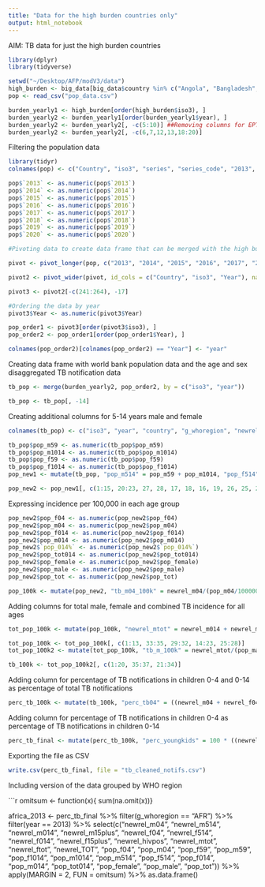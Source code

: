 ```yaml
---
title: "Data for the high burden countries only"
output: html_notebook
---
```


AIM: TB data for just the high burden countries

```r
library(dplyr)
library(tidyverse)

setwd("~/Desktop/AFP/modV3/data")
high_burden <- big_data[big_data$country %in% c("Angola", "Bangladesh", "Brazil", "China", "Democratic People's Republic of Korea", "Democratic Republic of the Congo", "Ethiopia", "India", "Indonesia", "Kenya", "Mozambique", "Myanmar", "Nigeria", "Pakistan", "Philippines", "Russian Federation", "South Africa", "Thailand", "United Republic of Tanzania", "Viet Nam", "Cambodia", "Central African Republic", "Congo", "Lesotho", "Liberia", "Namibia", "Papua New Guinea", "Sierra Leone", "Zambia", "Zimbabwe"), ]
pop <- read_csv("pop_data.csv")

burden_yearly1 <- high_burden[order(high_burden$iso3), ] 
burden_yearly2 <- burden_yearly1[order(burden_yearly1$year), ]
burden_yearly2 <- burden_yearly2[, -c(5:10)] ##Removing columns for EPTB as no data available 
burden_yearly2 <- burden_yearly2[, -c(6,7,12,13,18:20)]
```

Filtering the population data 

```r
library(tidyr)
colnames(pop) <- c("Country", "iso3", "series", "series_code", "2013", "2014", "2015", "2016", "2017", "2018", "2019", "2020")

pop$`2013` <- as.numeric(pop$`2013`)
pop$`2014` <- as.numeric(pop$`2014`)
pop$`2015` <- as.numeric(pop$`2015`)
pop$`2016` <- as.numeric(pop$`2016`)
pop$`2017` <- as.numeric(pop$`2017`)
pop$`2018` <- as.numeric(pop$`2018`)
pop$`2019` <- as.numeric(pop$`2019`)
pop$`2020` <- as.numeric(pop$`2020`)

#Pivoting data to create data frame that can be merged with the high burden data frame 

pivot <- pivot_longer(pop, c("2013", "2014", "2015", "2016", "2017", "2018", "2019", "2020"), names_to = "Year")

pivot2 <- pivot_wider(pivot, id_cols = c("Country", "iso3", "Year"), names_from = "series", values_from = "value")

pivot3 <- pivot2[-c(241:264), -17]

#Ordering the data by year 
pivot3$Year <- as.numeric(pivot3$Year)

pop_order1 <- pivot3[order(pivot3$iso3), ]
pop_order2 <- pop_order1[order(pop_order1$Year), ]

colnames(pop_order2)[colnames(pop_order2) == "Year"] <- "year"
```

Creating data frame with world bank population data and the age and sex disaggregated TB notification data 

```r
tb_pop <- merge(burden_yearly2, pop_order2, by = c("iso3", "year"))

tb_pop <- tb_pop[, -14]
```

Creating additional columns for 5-14 years male and female 

```r
colnames(tb_pop) <- c("iso3", "year", "country", "g_whoregion", "newrel_m04", "newrel_m514", "newrel_m014", "newrel_m15plus", "newrel_f04", "newrel_f514", "newrel_f014", "newrel_f15plus", "newrel_hivpos", "pop_f04", "pop_m04", "pop_014%", "pop_f014", "pop_m014", "pop_tot014", "pop_f59", "pop_m59", "pop_f1014", "pop_m1014", "pop_tot", "pop_male", "pop_female")

tb_pop$pop_m59 <- as.numeric(tb_pop$pop_m59)
tb_pop$pop_m1014 <- as.numeric(tb_pop$pop_m1014)
tb_pop$pop_f59 <- as.numeric(tb_pop$pop_f59)
tb_pop$pop_f1014 <- as.numeric(tb_pop$pop_f1014)
pop_new1 <- mutate(tb_pop, "pop_m514" = pop_m59 + pop_m1014, "pop_f514" = pop_f59 + pop_f1014)

pop_new2 <- pop_new1[, c(1:15, 20:23, 27, 28, 17, 18, 16, 19, 26, 25, 24)]
```

Expressing incidence per 100,000 in each age group 

```r
pop_new2$pop_f04 <- as.numeric(pop_new2$pop_f04)
pop_new2$pop_m04 <- as.numeric(pop_new2$pop_m04)
pop_new2$pop_f014 <- as.numeric(pop_new2$pop_f014)
pop_new2$pop_m014 <- as.numeric(pop_new2$pop_m014)
pop_new2$`pop_014%` <- as.numeric(pop_new2$`pop_014%`)
pop_new2$pop_tot014 <- as.numeric(pop_new2$pop_tot014)
pop_new2$pop_female <- as.numeric(pop_new2$pop_female)
pop_new2$pop_male <- as.numeric(pop_new2$pop_male)
pop_new2$pop_tot <- as.numeric(pop_new2$pop_tot)

pop_100k <- mutate(pop_new2, "tb_m04_100k" = newrel_m04/(pop_m04/100000), "tb_f04_100k" = newrel_f04/(pop_f04/100000), "tb_m514_100k" = newrel_m514/(pop_m514/100000), "tb_f514_100k" = newrel_f514/(pop_f514/100000))
```

Adding columns for total male, female and combined TB incidence for all ages 

```r
tot_pop_100k <- mutate(pop_100k, "newrel_mtot" = newrel_m014 + newrel_m15plus, "newrel_ftot" = newrel_f014 + newrel_f15plus, "newrel_TOT" = newrel_mtot + newrel_ftot)

tot_pop_100k <- tot_pop_100k[, c(1:13, 33:35, 29:32, 14:23, 25:28)]
tot_pop_100k2 <- mutate(tot_pop_100k, "tb_m_100k" = newrel_mtot/(pop_male/100000), "tb_f_100k" = newrel_ftot/(pop_female/100000), "tb_tot_100k" = newrel_TOT/(pop_tot/100000))

tb_100k <- tot_pop_100k2[, c(1:20, 35:37, 21:34)]

```

Adding column for percentage of TB notifications in children 0-4 and 0-14 as percentage of total TB notifications 

```r
perc_tb_100k <- mutate(tb_100k, "perc_tb04" = ((newrel_m04 + newrel_f04)/newrel_TOT)*100, "perc_tb014" = ((newrel_m014 + newrel_f014)/newrel_TOT)*100)

```

Adding column for percentage of TB notifications in children 0-4 as percentage of TB notifications in children 0-14 

```r
perc_tb_final <- mutate(perc_tb_100k, "perc_youngkids" = 100 * ((newrel_m04 + newrel_f04)/(newrel_m014 + newrel_f014)))
```

Exporting the file as CSV 

```r
write.csv(perc_tb_final, file = "tb_cleaned_notifs.csv")
```

Including version of the data grouped by WHO region 

```r
omitsum <- function(x){ 
        sum(na.omit(x))}

africa_2013 <- perc_tb_final %>% filter(g_whoregion == "AFR")  %>% filter(year == 2013) %>% select(c("newrel_m04", "newrel_m514", "newrel_m014", "newrel_m15plus", "newrel_f04", "newrel_f514", "newrel_f014", "newrel_f15plus", "newrel_hivpos", "newrel_mtot", "newrel_ftot", "newrel_TOT", "pop_f04", "pop_m04", "pop_f59", "pop_m59", "pop_f1014", "pop_m1014", "pop_m514", "pop_f514", "pop_f014", "pop_m014", "pop_tot014", "pop_female", "pop_male", "pop_tot")) %>% apply(MARGIN = 2, FUN = omitsum) %>% as.data.frame()




